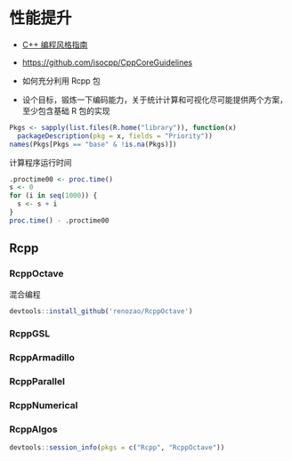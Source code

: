 # 性能提升 {#performance}

- [C++ 编程风格指南](http://isocpp.github.io/CppCoreGuidelines/CppCoreGuidelines) 
- <https://github.com/isocpp/CppCoreGuidelines>

- 如何充分利用 Rcpp 包
- 设个目标，锻炼一下编码能力，关于统计计算和可视化尽可能提供两个方案，至少包含基础 R 包的实现

```r
Pkgs <- sapply(list.files(R.home("library")), function(x)
  packageDescription(pkg = x, fields = "Priority"))
names(Pkgs[Pkgs == "base" & !is.na(Pkgs)])
```

计算程序运行时间

```r
.proctime00 <- proc.time()
s <- 0
for (i in seq(1000)) {
  s <- s + i
}
proc.time() - .proctime00
```

## Rcpp



### RcppOctave

混合编程

```r
devtools::install_github('renozao/RcppOctave')
```


### RcppGSL


### RcppArmadillo

### RcppParallel

### RcppNumerical


### RcppAlgos


```r
devtools::session_info(pkgs = c("Rcpp", "RcppOctave"))
```

